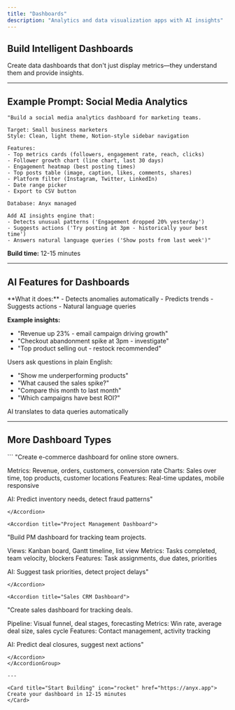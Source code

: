 ```yaml
---
title: "Dashboards"
description: "Analytics and data visualization apps with AI insights"
---
```


## Build Intelligent Dashboards

Create data dashboards that don't just display metrics—they understand them and provide insights.

---

## Example Prompt: Social Media Analytics

```
"Build a social media analytics dashboard for marketing teams.

Target: Small business marketers
Style: Clean, light theme, Notion-style sidebar navigation

Features:
- Top metrics cards (followers, engagement rate, reach, clicks)
- Follower growth chart (line chart, last 30 days)
- Engagement heatmap (best posting times)
- Top posts table (image, caption, likes, comments, shares)
- Platform filter (Instagram, Twitter, LinkedIn)
- Date range picker
- Export to CSV button

Database: Anyx managed

Add AI insights engine that:
- Detects unusual patterns ('Engagement dropped 20% yesterday')
- Suggests actions ('Try posting at 3pm - historically your best time')
- Answers natural language queries ('Show posts from last week')"
```

**Build time:** 12-15 minutes

---

## AI Features for Dashboards

<Tabs>
<Tab title="AI Insights Engine">
  **What it does:**
  - Detects anomalies automatically
  - Predicts trends
  - Suggests actions
  - Natural language queries
  
  **Example insights:**
  - "Revenue up 23% - email campaign driving growth"
  - "Checkout abandonment spike at 3pm - investigate"
  - "Top product selling out - restock recommended"
</Tab>

<Tab title="Natural Language Queries">
  Users ask questions in plain English:
  
  - "Show me underperforming products"
  - "What caused the sales spike?"
  - "Compare this month to last month"
  - "Which campaigns have best ROI?"
  
  AI translates to data queries automatically
</Tab>
</Tabs>

---

## More Dashboard Types

<AccordionGroup>
<Accordion title="E-commerce Analytics">
  ```
  "Create e-commerce dashboard for online store owners.
  
  Metrics: Revenue, orders, customers, conversion rate
  Charts: Sales over time, top products, customer locations
  Features: Real-time updates, mobile responsive
  
  AI: Predict inventory needs, detect fraud patterns"
  ```
</Accordion>

<Accordion title="Project Management Dashboard">
  ```
  "Build PM dashboard for tracking team projects.
  
  Views: Kanban board, Gantt timeline, list view
  Metrics: Tasks completed, team velocity, blockers
  Features: Task assignments, due dates, priorities
  
  AI: Suggest task priorities, detect project delays"
  ```
</Accordion>

<Accordion title="Sales CRM Dashboard">
  ```
  "Create sales dashboard for tracking deals.
  
  Pipeline: Visual funnel, deal stages, forecasting
  Metrics: Win rate, average deal size, sales cycle
  Features: Contact management, activity tracking
  
  AI: Predict deal closures, suggest next actions"
  ```
</Accordion>
</AccordionGroup>

---

<Card title="Start Building" icon="rocket" href="https://anyx.app">
  Create your dashboard in 12-15 minutes
</Card>

